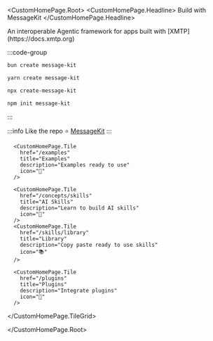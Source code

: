 
<CustomHomePage.Root>
<CustomHomePage.Headline>
  Build with MessageKit
</CustomHomePage.Headline>
  <div className="custom-homepage-description" style={{ textAlign: 'center' }}>
    An interoperable Agentic framework for apps built with [XMTP](https://docs.xmtp.org) 
  </div>

<div className="custom-homepage-tile-grid-container" style={{ 
  marginTop: '2rem', 
  marginBottom: '2rem', 
  width: '75%', 
  maxWidth: '400px', 
  margin: '2rem auto',
  textAlign: 'center',
  fontSize: '1.5rem'
}}>

:::code-group

```bash [bun]
bun create message-kit
```

```bash [yarn]
yarn create message-kit
```

```bash [npx]
npx create-message-kit
```

```bash [npm]
npm init message-kit
```

:::

:::info
Like the repo ⭐️ [MessageKit](https://github.com/ephemeraHQ/message-kit)
:::

</div>
  <CustomHomePage.TileGrid>

      <CustomHomePage.Tile
        href="/examples"
        title="Examples"
        description="Examples ready to use"
        icon="💬"
      />

      <CustomHomePage.Tile
        href="/concepts/skills"
        title="AI Skills"
        description="Learn to build AI skills"
        icon="🧠"
      />
      <CustomHomePage.Tile
        href="/skills/library"
        title="Library"
        description="Copy paste ready to use skills"
        icon="📚"
      />

      <CustomHomePage.Tile
        href="/plugins"
        title="Plugins"
        description="Integrate plugins"
        icon="🔌"
      />

  </CustomHomePage.TileGrid>

</CustomHomePage.Root>
